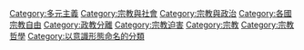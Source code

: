 [[Category:多元主義|Category:多元主義]]
[[Category:宗教與社會|Category:宗教與社會]]
[[Category:宗教與政治|Category:宗教與政治]]
[[Category:各國宗教自由|Category:各國宗教自由]]
[[Category:政教分離|Category:政教分離]]
[[Category:宗教迫害|Category:宗教迫害]]
[[Category:宗教|Category:宗教]]
[[Category:宗教哲學|Category:宗教哲學]]
[[Category:以意識形態命名的分類|Category:以意識形態命名的分類]]